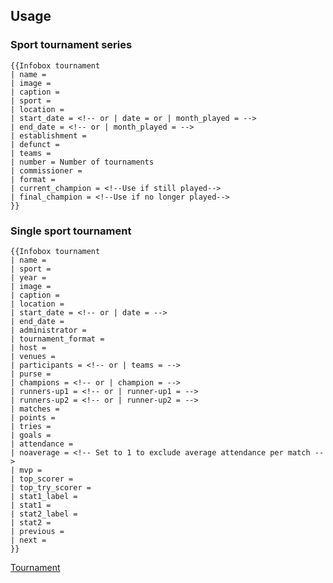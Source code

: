 {{Documentation subpage}}
<!-- Categories go at the bottom of this page and interwikis go in Wikidata. -->

== Usage ==
{{Parameter names example|Current Champion|Final Champion|administrator|administrators|alt|attendance|best_player|broadcast|caption|champion|champions|current|current_champion|defunct|end_date|establishment|final year|final_champion|final_year|format|goals|host|image|image_size|location|matches|month played|month_played|mvp|mvp_label|name|next|number|participants|points|previous|purse|runner-up1|runner-up2|runners-up1|runners-up2|sport|start_date|stat1|stat1_label|stat2|stat2_label|teams|top_scorer|top_try_scorer|tournament format|tournament_format|tournament_name|tries|venues|website|year}}

=== Sport tournament series ===
<pre style="overflow: auto;">
{{Infobox tournament
| name =
| image =
| caption = 
| sport =
| location =
| start_date = <!-- or | date = or | month_played = -->
| end_date = <!-- or | month_played = -->
| establishment =
| defunct = 
| teams = 
| number = Number of tournaments
| commissioner =
| format =
| current_champion = <!--Use if still played-->
| final_champion = <!--Use if no longer played-->
}}
</pre>

=== Single sport tournament ===
<pre style="overflow: auto;">
{{Infobox tournament
| name =
| sport =
| year =
| image =
| caption = 
| location =
| start_date = <!-- or | date = -->
| end_date =
| administrator =
| tournament_format =
| host =
| venues =
| participants = <!-- or | teams = -->
| purse =
| champions = <!-- or | champion = -->
| runners-up1 = <!-- or | runner-up1 = -->
| runners-up2 = <!-- or | runner-up2 = -->
| matches =
| points =
| tries = 
| goals = 
| attendance = 
| noaverage = <!-- Set to 1 to exclude average attendance per match -->
| mvp = 
| top_scorer = 
| top_try_scorer = 
| stat1_label =
| stat1 =
| stat2_label =
| stat2 =
| previous = 
| next = 
}}
</pre>

<includeonly>
<!-- Categories go here, and interwikis go in Wikidata -->
[[Category:体育信息框模板|Tournament]]
</includeonly>